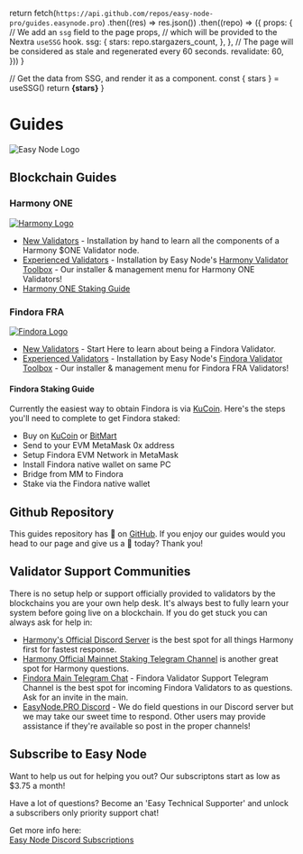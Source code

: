 
  return fetch(`https://api.github.com/repos/easy-node-pro/guides.easynode.pro`)
    .then((res) => res.json())
    .then((repo) => ({
      props: {
        // We add an `ssg` field to the page props,
        // which will be provided to the Nextra `useSSG` hook.
        ssg: {
          stars: repo.stargazers_count,
        },
      },
      // The page will be considered as stale and regenerated every 60 seconds.
      revalidate: 60,
    }))
}

  // Get the data from SSG, and render it as a component.
  const { stars } = useSSG()
  return <strong>{stars}</strong>
}

# Guides
![Easy Node Logo](/twitter_card_800x418.jpg)

## Blockchain Guides
### Harmony ONE
[![Harmony Logo](/harmony_logo_white.png)](/harmony)
- [New Validators](/harmony) - Installation by hand to learn all the components of a Harmony $ONE Validator node.
- [Experienced Validators](/harmony/toolbox) - Installation by Easy Node's [Harmony Validator Toolbox](https://github.com/easy-node-pro/harmony-toolbox) - Our installer & management menu for Harmony ONE Validators!
- [Harmony ONE Staking Guide](https://easynode.pro/harmony)

### Findora FRA
[![Findora Logo](/findora_logo_white.png)](/findora)
- [New Validators](/findora) - Start Here to learn about being a Findora Validator.
- [Experienced Validators](/findora/toolbox) - Installation by Easy Node's [Findora Validator Toolbox](https://github.com/FindoraNetwork/findora-toolbox) - Our installer & management menu for Findora FRA Validators!

#### Findora Staking Guide
Currently the easiest way to obtain Findora is via [KuCoin](https://www.kucoin.com/ucenter/signup?rcode=rJSJQQV). Here's the steps you'll need to complete to get Findora staked:
- Buy on [KuCoin](https://www.kucoin.com/ucenter/signup?rcode=rJSJQQV) or [BitMart](https://www.bitmart.com/trade/en?symbol=FRA_USDT&layout=basic)
- Send to your EVM MetaMask 0x address
- Setup Findora EVM Network in MetaMask
- Install Findora native wallet on same PC
- Bridge from MM to Findora 
- Stake via the Findora native wallet

## Github Repository
This guides repository has <Stars /> 🌟 on [GitHub](https://github.com/easy-node-pro/guides). If you enjoy our guides would you head to our page and give us a 🌟 today? Thank you!  

## Validator Support Communities
There is no setup help or support officially provided to validators by the blockchains you are your own help desk. It's always best to fully learn your system before going live on a blockchain. If you do get stuck you can always ask for help in:
- [Harmony's Official Discord Server](https://harmony.one/discord) is the best spot for all things Harmony first for fastest response.
- [Harmony Official Mainnet Staking Telegram Channel](https://t.me/PangaeaVolunteers) is another great spot for Harmony questions.
- [Findora Main Telegram Chat](https://t.me/findoraen) - Findora Validator Support Telegram Channel is the best spot for incoming Findora Validators to as questions. Ask for an invite in the main.
- [EasyNode.PRO Discord](https://discord.gg/Rcz5T6D9CV) - We do field questions in our Discord server but we may take our sweet time to respond. Other users may provide assistance if they're available so post in the proper channels!

## Subscribe to Easy Node
Want to help us out for helping you out? Our subscriptons start as low as $3.75 a month!  

Have a lot of questions? Become an 'Easy Technical Supporter' and unlock a subscribers only priority support chat!  

Get more info here:  
[Easy Node Discord Subscriptions](https://mee6.gg/m/easynode)